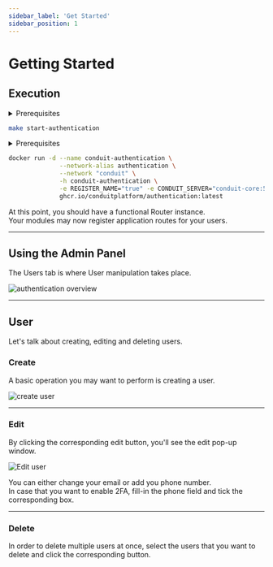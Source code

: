 ```yaml
---
sidebar_label: 'Get Started'
sidebar_position: 1
---
```



# Getting Started

## Execution

<Tabs>
<TabItem value="makefile" label="Makefile">
<details><summary>Prerequisites</summary>

``` bash
curl -L https://raw.githubusercontent.com/ConduitPlatform/Conduit/latest/docker/Makefile > Makefile
make create-network
make start-core
make start-database
```
</details>

``` bash
make start-authentication
```
</TabItem>

<TabItem value="docker" label="Docker">
<details><summary>Prerequisites</summary>

``` bash
# Set up the Container Network
docker network create conduit

# Start Redis
docker run -d --name conduit-redis \
              --network-alias redis \
              --network "conduit" \
              -h conduit-redis \
              -p 6379:6379 \
              docker.io/library/redis:latest

# Start Conduit
docker run -d --name conduit-core \
              --network-alias conduit \
              --network "conduit" \
              -h conduit-core \
              -p 55152:55152 -p 3000:3000 -p 3001:3001 \
              -e REDIS_HOST="conduit-redis" -e REDIS_PORT="6379" \
              ghcr.io/conduitplatform/conduit:latest

# Start MongoDB
docker run -d --name conduit-mongo \
              --network-alias mongo \
              --network "conduit" \
              -h conduit-mongo \
              -p 27017:27017 \
              docker.io/library/mongo:latest

# Start Database
docker run -d --name conduit-database \
              --network-alias database \
              --network "conduit" \
              -h conduit-database \
              -e REGISTER_NAME="true" -e CONDUIT_SERVER="conduit-core:55152" \
              -e DB_TYPE="mongodb" \
              -e DB_CONN_URI="mongodb://conduit-mongo:27017" \
              ghcr.io/conduitplatform/database:latest
```
</details>

``` bash
docker run -d --name conduit-authentication \
              --network-alias authentication \
              --network "conduit" \
              -h conduit-authentication \
              -e REGISTER_NAME="true" -e CONDUIT_SERVER="conduit-core:55152" \
              ghcr.io/conduitplatform/authentication:latest
```
</TabItem>
</Tabs>

At this point, you should have a functional Router instance.<br />
Your modules may now register application routes for your users.

-------------------------------------------------

































## Using the Admin Panel

The Users tab is where User manipulation takes place.

![authentication overview](/img/modules/authentication/admin/authentication_overview.png)

-------------------------------------------------

## User

Let's talk about creating, editing and deleting users.

### Create

A basic operation you may want to perform is creating a user.<br />

![create user](/img/modules/authentication/admin/add_user.png)

-------------------------------------------------

### Edit

By clicking the corresponding edit button, you'll see the edit pop-up window.

![Edit user](/img/modules/authentication/admin/edit_user.png)

You can either change your email or add you phone number.<br/>
In case that you want to enable 2FA, fill-in the phone field and tick the corresponding box.<br/>

-------------------------------------------------

### Delete

In order to delete multiple users at once, select the users that you want to delete and click the corresponding button.
